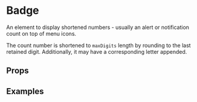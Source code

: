 
# Badge

<AssetCard className='float-right margin' component={Badge} />

An element to display shortened numbers - usually an alert or notification count on top of menu icons.

The count number is shortened to `maxDigits` length by rounding to the last retained digit. Additionally, it may have a corresponding letter appended.

## Props

<PropsTable component={Badge} />

## Examples
<CodeExample>
  <Badge count={1} />
</CodeExample>

<CodeExample desc='Badge for a number of 1000'>
  <Badge count={1000} />
</CodeExample>

<CodeExample desc='Badge for a number of 1234567'>
  <Badge count={1234567} />
</CodeExample>

<CodeExample desc='Badge for 1234567 with max one digit'>
  <Badge count={1234567} maxDigits={1} />
</CodeExample>

<CodeExample desc='Custom Badge style'>
  <View className='padding-small radius bg-shade'>
    <Icon name='bs/chat-dots' className='font-largest' />
    <Badge count={5} className='bg-secondary position-top-right margin-smallest' />
  </View>
</CodeExample>
